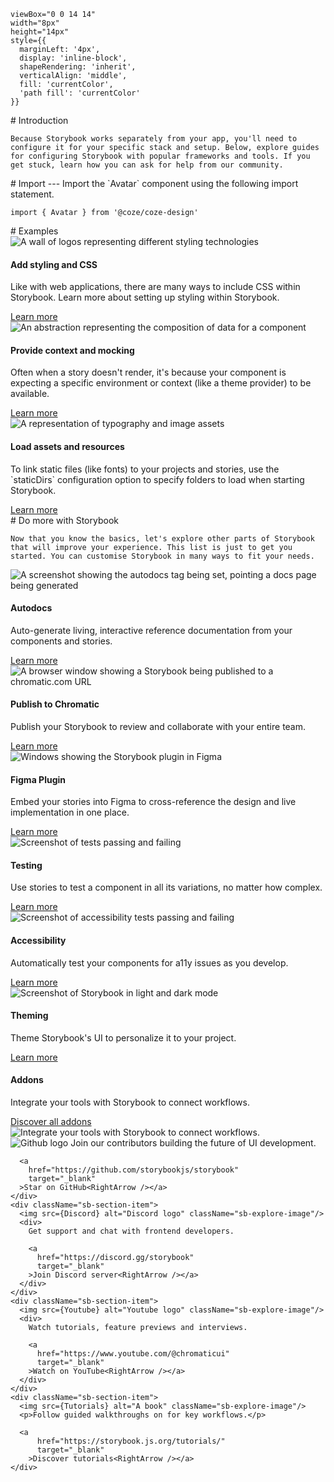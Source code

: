 

    viewBox="0 0 14 14"
    width="8px"
    height="14px"
    style={{
      marginLeft: '4px',
      display: 'inline-block',
      shapeRendering: 'inherit',
      verticalAlign: 'middle',
      fill: 'currentColor',
      'path fill': 'currentColor'
    }}
>
  <path d="m11.1 7.35-5.5 5.5a.5.5 0 0 1-.7-.7L10.04 7 4.9 1.85a.5.5 0 1 1 .7-.7l5.5 5.5c.2.2.2.5 0 .7Z" />
</svg>

<Meta title="About Coze Design" />

<div className="sb-container">
  <div className='sb-section-title'>
    # Introduction

    Because Storybook works separately from your app, you'll need to configure it for your specific stack and setup. Below, explore guides for configuring Storybook with popular frameworks and tools. If you get stuck, learn how you can ask for help from our community.
  </div>
  <div className='sb-section-title'>
  # Import
  ---
  Import the `Avatar` component using the following import statement.

  `import { Avatar } from '@coze/coze-design'`
  </div>
 <div className='sb-section-title'>
   # Examples
 </div>
  <div className="sb-section">
    <div className="sb-section-item">
      <img
        src={Styling}
        alt="A wall of logos representing different styling technologies"
      />
      <h4 className="sb-section-item-heading">Add styling and CSS</h4>
      <p className="sb-section-item-paragraph">Like with web applications, there are many ways to include CSS within Storybook. Learn more about setting up styling within Storybook.</p>
      <a
        href="https://storybook.js.org/docs/react/configure/styling-and-css"
        target="_blank"
      >Learn more<RightArrow /></a>
    </div>
    <div className="sb-section-item">
      <img
        src={Context}
        alt="An abstraction representing the composition of data for a component"
      />
      <h4 className="sb-section-item-heading">Provide context and mocking</h4>
      <p className="sb-section-item-paragraph">Often when a story doesn't render, it's because your component is expecting a specific environment or context (like a theme provider) to be available.</p>
      <a
        href="https://storybook.js.org/docs/react/writing-stories/decorators#context-for-mocking"
        target="_blank"
      >Learn more<RightArrow /></a>
    </div>
    <div className="sb-section-item">
      <img src={Assets} alt="A representation of typography and image assets" />
      <div>
        <h4 className="sb-section-item-heading">Load assets and resources</h4>
        <p className="sb-section-item-paragraph">To link static files (like fonts) to your projects and stories, use the
        `staticDirs` configuration option to specify folders to load when
        starting Storybook.</p>
        <a
          href="https://storybook.js.org/docs/react/configure/images-and-assets"
          target="_blank"
        >Learn more<RightArrow /></a>
      </div>
    </div>
  </div>
</div>
<div className="sb-container">
  <div className='sb-section-title'>
    # Do more with Storybook

    Now that you know the basics, let's explore other parts of Storybook that will improve your experience. This list is just to get you started. You can customise Storybook in many ways to fit your needs.
  </div>

  <div className="sb-section">
    <div className="sb-features-grid">
      <div className="sb-grid-item">
        <img src={Docs} alt="A screenshot showing the autodocs tag being set, pointing a docs page being generated" />
        <h4 className="sb-section-item-heading">Autodocs</h4>
        <p className="sb-section-item-paragraph">Auto-generate living,
          interactive reference documentation from your components and stories.</p>
        <a
          href="https://storybook.js.org/docs/react/writing-docs/autodocs"
          target="_blank"
        >Learn more<RightArrow /></a>
      </div>
      <div className="sb-grid-item">
        <img src={Share} alt="A browser window showing a Storybook being published to a chromatic.com URL" />
        <h4 className="sb-section-item-heading">Publish to Chromatic</h4>
        <p className="sb-section-item-paragraph">Publish your Storybook to review and collaborate with your entire team.</p>
        <a
          href="https://storybook.js.org/docs/react/sharing/publish-storybook#publish-storybook-with-chromatic"
          target="_blank"
        >Learn more<RightArrow /></a>
      </div>
      <div className="sb-grid-item">
        <img src={FigmaPlugin} alt="Windows showing the Storybook plugin in Figma" />
        <h4 className="sb-section-item-heading">Figma Plugin</h4>
        <p className="sb-section-item-paragraph">Embed your stories into Figma to cross-reference the design and live
          implementation in one place.</p>
        <a
          href="https://storybook.js.org/docs/react/sharing/design-integrations#embed-storybook-in-figma-with-the-plugin"
          target="_blank"
        >Learn more<RightArrow /></a>
      </div>
      <div className="sb-grid-item">
        <img src={Testing} alt="Screenshot of tests passing and failing" />
        <h4 className="sb-section-item-heading">Testing</h4>
        <p className="sb-section-item-paragraph">Use stories to test a component in all its variations, no matter how
          complex.</p>
        <a
          href="https://storybook.js.org/docs/react/writing-tests"
          target="_blank"
        >Learn more<RightArrow /></a>
      </div>
      <div className="sb-grid-item">
        <img src={Accessibility} alt="Screenshot of accessibility tests passing and failing" />
        <h4 className="sb-section-item-heading">Accessibility</h4>
        <p className="sb-section-item-paragraph">Automatically test your components for a11y issues as you develop.</p>
        <a
          href="https://storybook.js.org/docs/react/writing-tests/accessibility-testing"
          target="_blank"
        >Learn more<RightArrow /></a>
      </div>
      <div className="sb-grid-item">
        <img src={Theming} alt="Screenshot of Storybook in light and dark mode" />
        <h4 className="sb-section-item-heading">Theming</h4>
        <p className="sb-section-item-paragraph">Theme Storybook's UI to personalize it to your project.</p>
        <a
          href="https://storybook.js.org/docs/react/configure/theming"
          target="_blank"
        >Learn more<RightArrow /></a>
      </div>
    </div>
  </div>
</div>
<div className='sb-addon'>
  <div className='sb-addon-text'>
    <h4>Addons</h4>
    <p className="sb-section-item-paragraph">Integrate your tools with Storybook to connect workflows.</p>
    <a
        href="https://storybook.js.org/integrations/"
        target="_blank"
      >Discover all addons<RightArrow /></a>
  </div>
  <div className='sb-addon-img'>
    <img src={AddonLibrary} alt="Integrate your tools with Storybook to connect workflows." />
  </div>
</div>

<div className="sb-section sb-socials">
    <div className="sb-section-item">
      <img src={Github} alt="Github logo" className="sb-explore-image"/>
      Join our contributors building the future of UI development.

      <a
        href="https://github.com/storybookjs/storybook"
        target="_blank"
      >Star on GitHub<RightArrow /></a>
    </div>
    <div className="sb-section-item">
      <img src={Discord} alt="Discord logo" className="sb-explore-image"/>
      <div>
        Get support and chat with frontend developers.

        <a
          href="https://discord.gg/storybook"
          target="_blank"
        >Join Discord server<RightArrow /></a>
      </div>
    </div>
    <div className="sb-section-item">
      <img src={Youtube} alt="Youtube logo" className="sb-explore-image"/>
      <div>
        Watch tutorials, feature previews and interviews.

        <a
          href="https://www.youtube.com/@chromaticui"
          target="_blank"
        >Watch on YouTube<RightArrow /></a>
      </div>
    </div>
    <div className="sb-section-item">
      <img src={Tutorials} alt="A book" className="sb-explore-image"/>
      <p>Follow guided walkthroughs on for key workflows.</p>

      <a
          href="https://storybook.js.org/tutorials/"
          target="_blank"
        >Discover tutorials<RightArrow /></a>
    </div>
</div>

<style>
  {`
  .sb-container {
    margin-bottom: 48px;
  }

  .sb-section {
    width: 100%;
    display: flex;
    flex-direction: row;
    gap: 20px;
  }

  img {
    object-fit: cover;
  }

  .sb-section-title {
    margin-bottom: 32px;
  }

  .sb-section a:not(h1 a, h2 a, h3 a) {
    font-size: 14px;
  }

  .sb-section-item, .sb-grid-item {
    flex: 1;
    display: flex;
    flex-direction: column;
  }

  .sb-section-item-heading {
    padding-top: 20px !important;
    padding-bottom: 5px !important;
    margin: 0 !important;
  }
  .sb-section-item-paragraph {
    margin: 0;
    padding-bottom: 10px;
  }

  .sb-chevron {
    margin-left: 5px;
  }

  .sb-features-grid {
    display: grid;
    grid-template-columns: repeat(2, 1fr);
    grid-gap: 32px 20px;
  }

  .sb-socials {
    display: grid;
    grid-template-columns: repeat(4, 1fr);
  }

  .sb-socials p {
    margin-bottom: 10px;
  }

  .sb-explore-image {
    max-height: 32px;
    align-self: flex-start;
  }

  .sb-addon {
    width: 100%;
    display: flex;
    align-items: center;
    position: relative;
    background-color: #EEF3F8;
    border-radius: 5px;
    border: 1px solid rgba(0, 0, 0, 0.05);
    background: #EEF3F8;
    height: 180px;
    margin-bottom: 48px;
    overflow: hidden;
  }

  .sb-addon-text {
    padding-left: 48px;
    max-width: 240px;
  }

  .sb-addon-text h4 {
    padding-top: 0px;
  }

  .sb-addon-img {
    position: absolute;
    left: 345px;
    top: 0;
    height: 100%;
    width: 200%;
    overflow: hidden;
  }

  .sb-addon-img img {
    width: 650px;
    transform: rotate(-15deg);
    margin-left: 40px;
    margin-top: -72px;
    box-shadow: 0 0 1px rgba(255, 255, 255, 0);
    backface-visibility: hidden;
  }

  @media screen and (max-width: 800px) {
    .sb-addon-img {
      left: 300px;
    }
  }

  @media screen and (max-width: 600px) {
    .sb-section {
      flex-direction: column;
    }

    .sb-features-grid {
      grid-template-columns: repeat(1, 1fr);
    }

    .sb-socials {
      grid-template-columns: repeat(2, 1fr);
    }

    .sb-addon {
      height: 280px;
      align-items: flex-start;
      padding-top: 32px;
      overflow: hidden;
    }

    .sb-addon-text {
      padding-left: 24px;
    }

    .sb-addon-img {
      right: 0;
      left: 0;
      top: 130px;
      bottom: 0;
      overflow: hidden;
      height: auto;
      width: 124%;
    }

    .sb-addon-img img {
      width: 1200px;
      transform: rotate(-12deg);
      margin-left: 0;
      margin-top: 48px;
      margin-bottom: -40px;
      margin-left: -24px;
    }
  }
  `}
</style>
